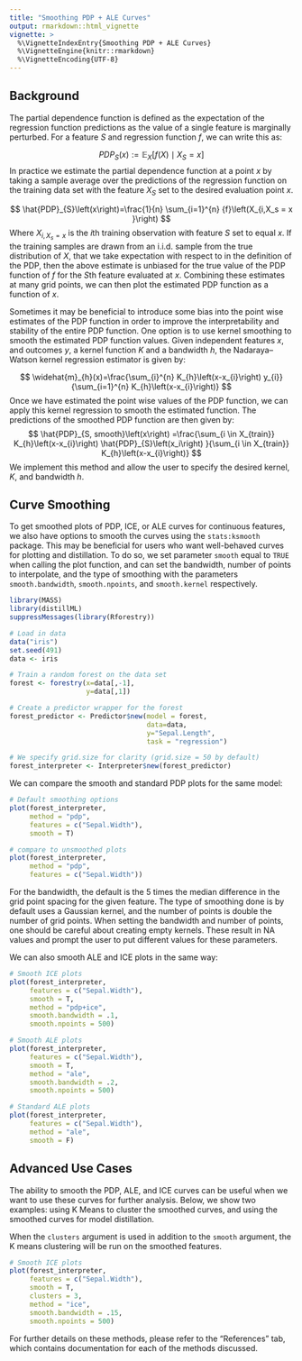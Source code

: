 ```yaml
---
title: "Smoothing PDP + ALE Curves"
output: rmarkdown::html_vignette
vignette: >
  %\VignetteIndexEntry{Smoothing PDP + ALE Curves}
  %\VignetteEngine{knitr::rmarkdown}
  %\VignetteEncoding{UTF-8}
---
```


## Background

The partial dependence function is defined as the expectation of the regression 
function predictions as the value of a single feature is marginally perturbed.
For a feature $S$ and regression function $f$, we can write this as:

$$
PDP_S(x) := \mathbb{E}_{X}\left[f(X) \mid X_S = x\right]
$$
In practice we estimate the partial dependence function at a point $x$ by taking a sample average over the predictions of 
the regression function on the training data set with the feature $X_S$ set to the desired evaluation point $x$.

$$
\hat{PDP}_{S}\left(x\right)=\frac{1}{n} \sum_{i=1}^{n} {f}\left(X_{i,X_s = x }\right)
$$
Where $X_{i,X_s = x }$ is the $i$th training observation with feature $S$ set to equal $x$.
If the training samples are drawn from an i.i.d. sample from the true distribution of $X$, that we take expectation
with respect to in the definition of the PDP, then the above estimate is unbiased for the true value of the PDP function 
of $f$ for the $S$th feature evaluated at $x$. 
Combining these estimates at many grid points, we can then plot the estimated PDP function as a function of $x$.

Sometimes it may be beneficial to introduce some bias into the point wise estimates of the PDP function
in order to improve the interpretability and stability of the entire PDP function.
One option is to use kernel smoothing to smooth the estimated PDP function values.
Given independent features $x$, and outcomes $y$, a kernel function $K$ and a bandwidth $h$, the Nadaraya–Watson kernel regression estimator is given by:

$$
\widehat{m}_{h}(x)=\frac{\sum_{i}^{n} K_{h}\left(x-x_{i}\right) y_{i}}{\sum_{i=1}^{n} K_{h}\left(x-x_{i}\right)}
$$
Once we have estimated the point wise values of the PDP function, we can apply this kernel regression 
to smooth the estimated function.
The predictions of the smoothed PDP function are then given by:
$$
\hat{PDP}_{S, smooth}\left(x\right) =\frac{\sum_{i \in X_{train}} K_{h}\left(x-x_{i}\right) \hat{PDP}_{S}\left(x_i\right) }{\sum_{i \in X_{train}} K_{h}\left(x-x_{i}\right)}
$$
We implement this method and allow the user to specify the desired kernel, $K$, and bandwidth $h$.

## Curve Smoothing

To get smoothed plots of PDP, ICE, or ALE curves for continuous features, we also 
have options to smooth the curves using the `stats:ksmooth` package. This may be 
beneficial for users who want well-behaved curves for plotting and distillation. To 
do so, we set parameter `smooth` equal to `TRUE` when calling the plot function, and 
can set the bandwidth, number of points to interpolate, and the type of smoothing with 
the parameters `smooth.bandwidth`, `smooth.npoints`, and `smooth.kernel` respectively. 

```r
library(MASS)
library(distillML)
suppressMessages(library(Rforestry))

# Load in data 
data("iris")
set.seed(491)
data <- iris

# Train a random forest on the data set
forest <- forestry(x=data[,-1],
                   y=data[,1])

# Create a predictor wrapper for the forest
forest_predictor <- Predictor$new(model = forest,
                                  data=data,
                                  y="Sepal.Length",
                                  task = "regression")

# We specify grid.size for clarity (grid.size = 50 by default)
forest_interpreter <- Interpreter$new(forest_predictor)
```

We can compare the smooth and standard PDP plots for the same model:

```r
# Default smoothing options
plot(forest_interpreter,
     method = "pdp",
     features = c("Sepal.Width"),
     smooth = T)

# compare to unsmoothed plots
plot(forest_interpreter, 
     method = "pdp",
     features = c("Sepal.Width"))


```

For the bandwidth, the default is the 5 times the median difference in the grid point spacing for 
the given feature. The type of smoothing done is by default uses a Gaussian kernel, and 
the number of points is double the number of grid points. When setting the 
bandwidth and number of points, one should be careful about creating empty 
kernels. These result in NA values and prompt the user to put different values 
for these parameters.

We can also smooth ALE and ICE plots in the same way:

```r
# Smooth ICE plots
plot(forest_interpreter,
     features = c("Sepal.Width"),
     smooth = T,
     method = "pdp+ice",
     smooth.bandwidth = .1,
     smooth.npoints = 500)

```

```r
# Smooth ALE plots
plot(forest_interpreter,
     features = c("Sepal.Width"),
     smooth = T,
     method = "ale",
     smooth.bandwidth = .2,
     smooth.npoints = 500)

# Standard ALE plots
plot(forest_interpreter,
     features = c("Sepal.Width"),
     method = "ale",
     smooth = F)

```

## Advanced Use Cases

The ability to smooth the PDP, ALE, and ICE curves can be useful when we want to use
these curves for further analysis. 
Below, we show two examples: using K Means to cluster the smoothed curves, and using the 
smoothed curves for model distillation.

When the `clusters` argument is used in addition to the `smooth` argument, the K means clustering
will be run on the smoothed features.

```r
# Smooth ICE plots
plot(forest_interpreter,
     features = c("Sepal.Width"),
     smooth = T,
     clusters = 3,
     method = "ice",
     smooth.bandwidth = .15,
     smooth.npoints = 500)
```

For further details on these methods, please refer to the "References" tab, which 
contains documentation for each of the methods discussed.


